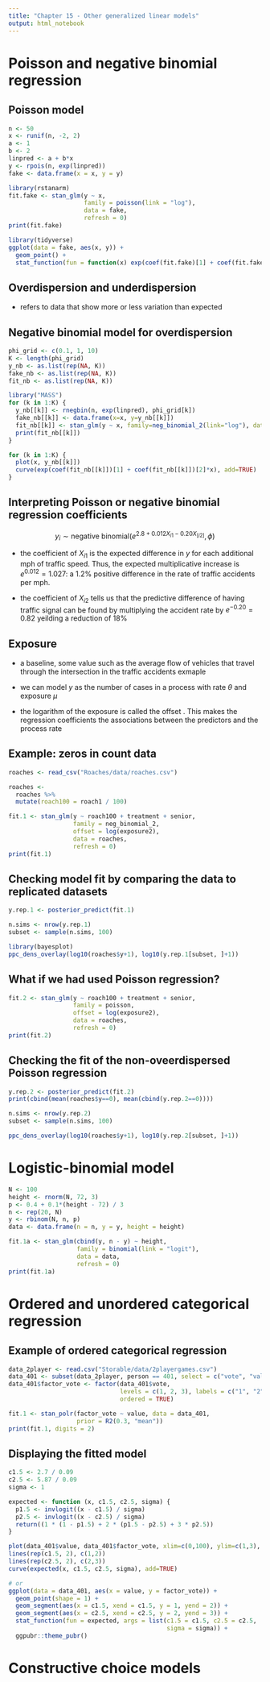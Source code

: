 ```yaml
---
title: "Chapter 15 - Other generalized linear models"
output: html_notebook
---
```


# Poisson and negative binomial regression

## Poisson model

```r
n <- 50
x <- runif(n, -2, 2)
a <- 1
b <- 2
linpred <- a + b*x
y <- rpois(n, exp(linpred))
fake <- data.frame(x = x, y = y)

library(rstanarm)
fit.fake <- stan_glm(y ~ x,
                     family = poisson(link = "log"),
                     data = fake, 
                     refresh = 0)
print(fit.fake)

library(tidyverse)
ggplot(data = fake, aes(x, y)) +
  geom_point() +
  stat_function(fun = function(x) exp(coef(fit.fake)[1] + coef(fit.fake)[2] * x))
```

## Overdispersion and underdispersion

* refers to data that show more or less variation than expected 

## Negative binomial model for overdispersion

```r
phi_grid <- c(0.1, 1, 10)  
K <- length(phi_grid)  
y_nb <- as.list(rep(NA, K))  
fake_nb <- as.list(rep(NA, K))  
fit_nb <- as.list(rep(NA, K)) 

library("MASS")  
for (k in 1:K) {  
  y_nb[[k]] <- rnegbin(n, exp(linpred), phi_grid[k])  
  fake_nb[[k]] <- data.frame(x=x, y=y_nb[[k]]) 
  fit_nb[[k]] <- stan_glm(y ~ x, family=neg_binomial_2(link="log"), data=fake)  
  print(fit_nb[[k]])  
}

for (k in 1:K) { 
  plot(x, y_nb[[k]])  
  curve(exp(coef(fit_nb[[k]])[1] + coef(fit_nb[[k]])[2]*x), add=TRUE)  
} 
```

## Interpreting Poisson or negative binomial regression coefficients

$$y_i \sim \text{negative binomial}(e^{2.8+0.012X_{i1}-0.20X_[i2]}, \phi)$$

* the coefficient of $X_{i1}$ is the expected difference in $y$ for each additional mph of traffic speed. Thus, the expected multiplicative increase is $e^{0.012}=1.027$: a 1.2% positive difference in the rate of traffic accidents per mph.

* the coefficient of $X_{i2}$ tells us that the predictive difference of having traffic signal can be found by multiplying the accident rate by $e^{-0.20} = 0.82$ yeilding a reduction of 18%

## Exposure

* a baseline, some value such as the average flow of vehicles that travel through the intersection in the traffic accidents exmaple

* we can model $y$ as the number of cases in a process with rate $\theta$ and exposure $\mu$

* the logarithm of the exposure is called the offset . This makes the regression coefficients the associations between the predictors and the process rate

## Example: zeros in count data

```r
roaches <- read_csv("Roaches/data/roaches.csv")

roaches <- 
  roaches %>%
  mutate(roach100 = roach1 / 100)

fit.1 <- stan_glm(y ~ roach100 + treatment + senior,
                  family = neg_binomial_2,
                  offset = log(exposure2),
                  data = roaches,
                  refresh = 0)
print(fit.1)
```

## Checking model fit by comparing the data to replicated datasets

```r
y.rep.1 <- posterior_predict(fit.1)

n.sims <- nrow(y.rep.1)
subset <- sample(n.sims, 100)

library(bayesplot)
ppc_dens_overlay(log10(roaches$y+1), log10(y.rep.1[subset, ]+1))
```

## What if we had used Poisson regression?

```r
fit.2 <- stan_glm(y ~ roach100 + treatment + senior,
                  family = poisson, 
                  offset = log(exposure2),
                  data = roaches,
                  refresh = 0)
print(fit.2)
```

## Checking the fit of the non-oveerdispersed Poisson regression

```r
y.rep.2 <- posterior_predict(fit.2)
print(cbind(mean(roaches$y==0), mean(cbind(y.rep.2==0))))

n.sims <- nrow(y.rep.2)
subset <- sample(n.sims, 100)

ppc_dens_overlay(log10(roaches$y+1), log10(y.rep.2[subset, ]+1))
```

# Logistic-binomial model

```r
N <- 100
height <- rnorm(N, 72, 3)
p <- 0.4 + 0.1*(height - 72) / 3
n <- rep(20, N)
y <- rbinom(N, n, p)
data <- data.frame(n = n, y = y, height = height)

fit.1a <- stan_glm(cbind(y, n - y) ~ height,
                   family = binomial(link = "logit"),
                   data = data,
                   refresh = 0)
print(fit.1a)
```


# Ordered and unordered categorical regression

## Example of ordered categorical regression

```r
data_2player <- read.csv("Storable/data/2playergames.csv")
data_401 <- subset(data_2player, person == 401, select = c("vote", "value"))
data_401$factor_vote <- factor(data_401$vote, 
                               levels = c(1, 2, 3), labels = c("1", "2", "3"), 
                               ordered = TRUE)

fit.1 <- stan_polr(factor_vote ~ value, data = data_401, 
                   prior = R2(0.3, "mean"))
print(fit.1, digits = 2)
```

## Displaying the fitted model

```r
c1.5 <- 2.7 / 0.09
c2.5 <- 5.87 / 0.09
sigma <- 1

expected <- function (x, c1.5, c2.5, sigma) {
  p1.5 <- invlogit((x - c1.5) / sigma)  
  p2.5 <- invlogit((x - c2.5) / sigma)  
  return((1 * (1 - p1.5) + 2 * (p1.5 - p2.5) + 3 * p2.5))  
}

plot(data_401$value, data_401$factor_vote, xlim=c(0,100), ylim=c(1,3), xlab="Value", ylab="Vote")  
lines(rep(c1.5, 2), c(1,2))  
lines(rep(c2.5, 2), c(2,3))  
curve(expected(x, c1.5, c2.5, sigma), add=TRUE)

# or
ggplot(data = data_401, aes(x = value, y = factor_vote)) +
  geom_point(shape = 1) +
  geom_segment(aes(x = c1.5, xend = c1.5, y = 1, yend = 2)) +
  geom_segment(aes(x = c2.5, xend = c2.5, y = 2, yend = 3)) +
  stat_function(fun = expected, args = list(c1.5 = c1.5, c2.5 = c2.5, 
                                            sigma = sigma)) +
  ggpubr::theme_pubr()
```


# Constructive choice models



